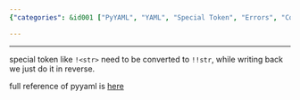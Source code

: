```yaml
---
{"categories": &id001 ["PyYAML", "YAML", "Special Token", "Errors", "Conversion", "Documentation"], "category": "Troubleshooting", "date": "2022-09-02 06:25:33", "description": "The YAML special token '!<str>' can cause errors in PyYaml. To avoid these issues, it is recommended to convert the token to '!!str' and revert the change when writing back. For more information, consult the full documentation available at pyyaml.org/wiki/PyYAMLDocumentation.", "tags": *id001, "title": "yaml special token cause error to pyyaml"}

---
```


------

special token like `!<str>` need to be converted to `!!str`, while writing back we just do it in reverse.

full reference of pyyaml is [here](https://pyyaml.org/wiki/PyYAMLDocumentation)

